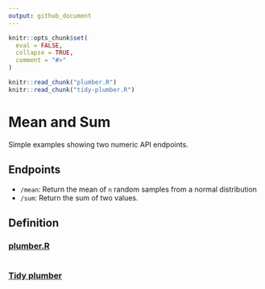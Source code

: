 ```yaml
---
output: github_document
---
```


<!-- README.md is generated from README.Rmd. Please edit that file -->

```r
knitr::opts_chunk$set(
  eval = FALSE,
  collapse = TRUE,
  comment = "#>"
)

knitr::read_chunk("plumber.R")
knitr::read_chunk("tidy-plumber.R")
```

# Mean and Sum

Simple examples showing two numeric API endpoints.

## Endpoints

* `/mean`: Return the mean of `n` random samples from a normal distribution
* `/sum`: Return the sum of two values.

## Definition
### [plumber.R](plumber.R)
```r
```

### [Tidy plumber](tidy-plumber.R)
```r
```
